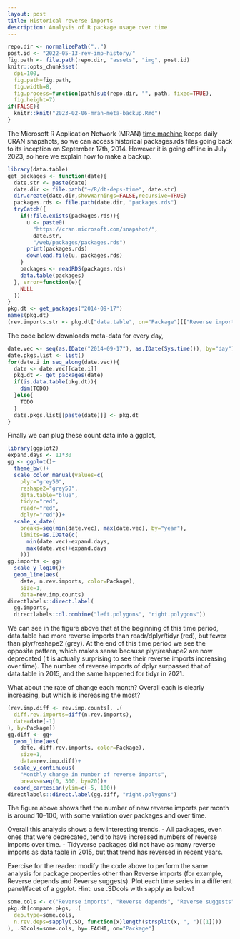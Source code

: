 ```yaml
---
layout: post
title: Historical reverse imports
description: Analysis of R package usage over time
---
```


```r
repo.dir <- normalizePath("..")
post.id <- "2022-05-13-rev-imp-history/"
fig.path <- file.path(repo.dir, "assets", "img", post.id)
knitr::opts_chunk$set(
  dpi=100,
  fig.path=fig.path,
  fig.width=8,
  fig.process=function(path)sub(repo.dir, "", path, fixed=TRUE),
  fig.height=7)
if(FALSE){
  knitr::knit("2023-02-06-mran-meta-backup.Rmd")
}
```

The Microsoft R Application Network (MRAN) [time
machine](https://mran.microsoft.com/documents/rro/reproducibility#timemachine)
keeps daily CRAN snapshots, so we can access historical packages.rds
files going back to its inception on September 17th, 2014. However it
is going offline in July 2023, so here we explain how to make a
backup.

```r
library(data.table)
get_packages <- function(date){
  date.str <- paste(date)
  date.dir <- file.path("~/R/dt-deps-time", date.str)
  dir.create(date.dir,showWarnings=FALSE,recursive=TRUE)
  packages.rds <- file.path(date.dir, "packages.rds")
  tryCatch({
    if(!file.exists(packages.rds)){
      u <- paste0(
        "https://cran.microsoft.com/snapshot/",
        date.str,
        "/web/packages/packages.rds")
      print(packages.rds)
      download.file(u, packages.rds)
    }
    packages <- readRDS(packages.rds)
    data.table(packages)
  }, error=function(e){
    NULL
  })
}
pkg.dt <- get_packages("2014-09-17")
names(pkg.dt)
(rev.imports.str <- pkg.dt["data.table", on="Package"][["Reverse imports"]])
```

The code below downloads meta-data for every day,

```r
date.vec <- seq(as.IDate("2014-09-17"), as.IDate(Sys.time()), by="day")
date.pkgs.list <- list()
for(date.i in seq_along(date.vec)){
  date <- date.vec[[date.i]]
  pkg.dt <- get_packages(date)
  if(is.data.table(pkg.dt)){
    dim(TODO)
  }else{
    TODO
  }
  date.pkgs.list[[paste(date)]] <- pkg.dt
}
```

Finally we can plug these count data into a ggplot,

```r
library(ggplot2)
expand.days <- 11*30
gg <- ggplot()+
  theme_bw()+
  scale_color_manual(values=c(
    plyr="grey50",
    reshape2="grey50",
    data.table="blue",
    tidyr="red",
    readr="red",
    dplyr="red"))+
  scale_x_date(
    breaks=seq(min(date.vec), max(date.vec), by="year"),
    limits=as.IDate(c(
      min(date.vec)-expand.days,
      max(date.vec)+expand.days
    )))
gg.imports <- gg+
  scale_y_log10()+
  geom_line(aes(
    date, n.rev.imports, color=Package),
    size=1,
    data=rev.imp.counts)
directlabels::direct.label(
  gg.imports,
  directlabels::dl.combine("left.polygons", "right.polygons"))
```

We can see in the figure above that at the beginning of this time
period, data.table had more reverse imports than readr/dplyr/tidyr
(red), but fewer than plyr/reshape2 (grey). At the end of this time
period we see the opposite pattern, which makes sense because
plyr/reshape2 are now deprecated (it is actually surprising to see
their reverse imports increasing over time). The number of reverse
imports of dplyr surpassed that of data.table in 2015, and the same
happened for tidyr in 2021.

What about the rate of change each month? Overall each is clearly
increasing, but which is increasing the most?

```r
(rev.imp.diff <- rev.imp.counts[, .(
  diff.rev.imports=diff(n.rev.imports),
  date=date[-1]
), by=Package])
gg.diff <- gg+
  geom_line(aes(
    date, diff.rev.imports, color=Package),
    size=1,
    data=rev.imp.diff)+
  scale_y_continuous(
    "Monthly change in number of reverse imports",
    breaks=seq(0, 300, by=20))+
  coord_cartesian(ylim=c(-5, 100))
directlabels::direct.label(gg.diff, "right.polygons")
```

The figure above shows that the number of new reverse imports per
month is around 10--100, with some variation over packages and over
time.

Overall this analysis shows a few interesting trends. 
- All packages, even ones that were deprecated, tend to have increased
  numbers of reverse imports over time.
- Tidyverse packages did not have as many reverse imports as
  data.table in 2015, but that trend has reversed in recent years.

Exercise for the reader: modify the code above to perform the same
analysis for package properties other than Reverse imports (for
example, Reverse depends and Reverse suggests). Plot each time series
in a different panel/facet of a ggplot. Hint: use .SDcols with sapply
as below!

```r
some.cols <- c("Reverse imports", "Reverse depends", "Reverse suggests")
pkg.dt[compare.pkgs, .(
  dep.type=some.cols,
  n.rev.deps=sapply(.SD, function(x)length(strsplit(x, ", ")[[1]]))
), .SDcols=some.cols, by=.EACHI, on="Package"]
```
